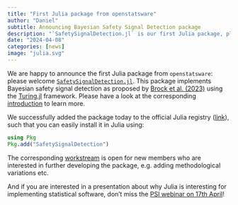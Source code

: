 ```yaml
---
title: "First Julia package from openstatsware"
author: "Daniel"
subtitle: Announcing Bayesian Safety Signal Detection package
description: "`SafetySignalDetection.jl` is our first Julia package, please try it out!"
date: "2024-04-08"
categories: [news]
image: "julia.svg"
---
```


We are happy to announce the first Julia package from `openstatsware`: please welcome [`SafetySignalDetection.jl`](https://openpharma.github.io/SafetySignalDetection.jl/). This package implements Bayesian safety signal detection as proposed by [Brock et al. (2023)](https://openpharma.github.io/SafetySignalDetection.jl/stable/#Brock:2023) using the [Turing.jl](https://github.com/TuringLang/Turing.jl) framework. Please have a look at the corresponding [introduction](https://openpharma.github.io/SafetySignalDetection.jl/stable/introduction/) to learn more.

We successfully added the package today to the official Julia registry ([link](https://github.com/JuliaRegistries/General/blob/master/S/SafetySignalDetection/Package.toml)), such that you can easily install it in Julia using:

```julia
using Pkg
Pkg.add("SafetySignalDetection")
```

The corresponding [workstream](../../ssd_package.qmd) is open for new members who are interested in further developing the package, e.g. adding methodological variations etc.

And if you are interested in a presentation about why Julia is interesting for implementing statistical software, don't miss the [PSI webinar on 17th April](https://www.psiweb.org/events/event-item/2024/04/17/default-calendar/psi-webinar-open-source-solutions---is-it-really-a-free-for-all)!